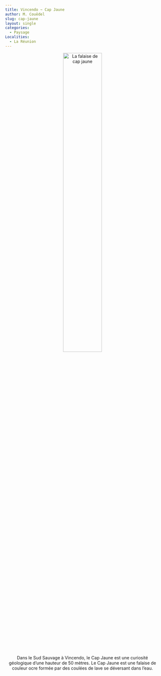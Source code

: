 ```yaml
---
title: Vincendo ~ Cap Jaune
author: M. Couëdel
slug: cap-jaune
layout: single
categories:
  - Paysage
Localities:
  - La Réunion
---
```

<center>
<img alt="La falaise de cap jaune" src="reunion-cap-jaune-featured-image.jpg" width=50%> 

Dans le Sud Sauvage à Vincendo, le Cap Jaune est une curiosité géologique d’une hauteur de 50 mètres. Le Cap Jaune est une falaise de couleur ocre formée par des coulées de lave se déversant dans l’eau.
 
</center>